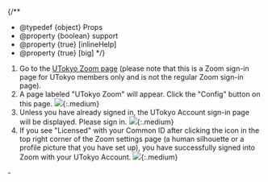 
{/**
  * @typedef {object} Props
  * @property {boolean} support
  * @property {true} [inlineHelp]
  * @property {true} [big]
  */}

1. Go to the [UTokyo Zoom page](https://u-tokyo-ac-jp.zoom.us/) (please note that this is a Zoom sign-in page for UTokyo members only and is not the regular Zoom sign-in page).
2. A page labeled "UTokyo Zoom" will appear. Click the "Config" button on this page.
   <If cond={props.big}>
     ![](./1.png){:.medium}
   </If>
   <If cond={props.inlineHelp}>
     <SigninBrowserHelpExisting type="details" />
   </If>
3. Unless you have already signed in, the UTokyo Account sign-in page will be displayed. Please sign in.
   <If cond={props.big}>
     ![](./2.png){:.medium}
   </If>
4. If you see "Licensed" with your Common ID after clicking the icon in the top right corner of the Zoom settings page (a human silhouette or a profile picture that you have set up), you have successfully signed into Zoom with your UTokyo Account.
   <If cond={props.big}>
     ![](./license.png){:.medium}
   </If>

<If cond={props.inlineHelp}>
  <Support lang="en" show={props.support} />
  <Help lang="en" support={props.support} slot="else">
    - <SigninBrowserHelpExisting type="oneline" />
  </Help>
</If>
